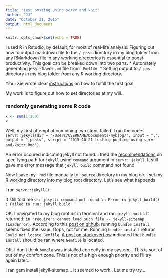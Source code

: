 ```yaml
---
title: "test posting using servr and knit"
author: "JJ"
date: "October 21, 2015"
output: html_document
---
```


```r
knitr::opts_chunk$set(echo = TRUE)
```

I used R in Rstudio, by default, for most of real-life analysis. Figuring out how to output markdown file to the `/_post` directory in my blog folder from any RMarkdown file in any working directories is essential to boost productivity. This goal can be breaked down into two parts.
  * Automately generating jekyll-flavor `.md` file from `.Rmd` file.
  * Setting output to `/_post` directory in my blog folder from any R working directory.
  
Yihui Xie wrote clear [instructions](http://yihui.name/knitr-jekyll/2014/09/jekyll-with-knitr.html) on how to fulfill the first goal.

My work is to figure out how to set directories at my will.

### randomly generating some R code

```r
x <- sum(1:100)
x
```

Well, my first attempt at combining two steps failed. 
I ran the code:
`servr::jekyll(dir = "/Users/USERNAME/Documents/myblog/", input = ".", output = "_posts", script = "2015-10-21-testing-posting-using-servr-and-knitr.Rmd")`.

An error occured indicating jekyll not found. I tried the [recommendations](http://stackoverflow.com/questions/31091443/r-servrjekyll-build-error) on specifying path for `jekyll` using `command` argument in `servr::jekyll`. It still gave me error message that `jekyll build` command not found.

Now I save my `.rmd` file manually to `_source` directory in my blog dir. I set my R working directory into my blog root directory. Let's see what happends.

I ran `servr::jekyll()`.

It still told me `sh: jekyll: command not found \n Error in jekyll_build() : Failed to run: jekyll build`

OK. I navigated to my blog root dir in terminal and ran `jekyll build`. It returned: `in "require": cannot load such file -- jekyll-sitemap (LoadError)`. According to this [post on github](https://github.com/twbs/bootstrap/issues/17254), running `bundle install` seems fixed the issue. Oops, not for me. Running `bundle install` returns `Could not locate Gemfile`. [A post on stackoverflow](http://stackoverflow.com/questions/3329953/could-not-locate-gemfile) indicated that `bundle install` should be ran where `Gemfile` is located. 

OK. I don't think `bundle` was installed correctly in my system... This is sort of out of my comfort zone. This is not of a high enough priority and I'll try again later... 

I ran gem install jekyll-sitemap... It seemed to work.. Let me try try... 